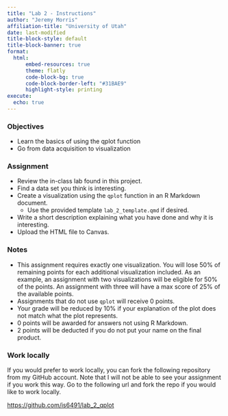 ```yaml
---
title: "Lab 2 - Instructions"
author: "Jeremy Morris"
affiliation-title: "University of Utah"
date: last-modified
title-block-style: default
title-block-banner: true
format: 
  html:
      embed-resources: true
      theme: flatly
      code-block-bg: true
      code-block-border-left: "#31BAE9"
      highlight-style: printing
execute: 
  echo: true
---
```


### Objectives

* Learn the basics of using the qplot function
* Go from data acquisition to visualization

### Assignment

* Review the in-class lab found in this project.
* Find a data set you think is interesting.
* Create a visualization using the `qplot` function in an R Markdown document. 
    * Use the provided template `lab_2_template.qmd` if desired.
* Write a short description explaining what you have done and why it is interesting.
* Upload the HTML file to Canvas.

### Notes

* This assignment requires exactly one visualization. You will lose 50% of remaining points for each additional visualization included. As an example, an assignment with two visualizations will be eligible for 50% of the points. An assignment with three will have a max score of 25% of the available points.
* Assignments that do not use `qplot` will receive 0 points.
* Your grade will be reduced by 10% if your explanation of the plot does not match what the plot represents.
* 0 points will be awarded for answers not using R Markdown.
* 2 points will be deducted if you do not put your name on the final product.

### Work locally
If you would prefer to work locally, you can fork the following repository from my GitHub account. Note that I will not be able to see your assignment if you work this way. Go to the following url and fork the repo if you would like to work locally.

[https://github.com/is6491/lab_2_qplot](https://github.com/is6491/lab_2_qplot)